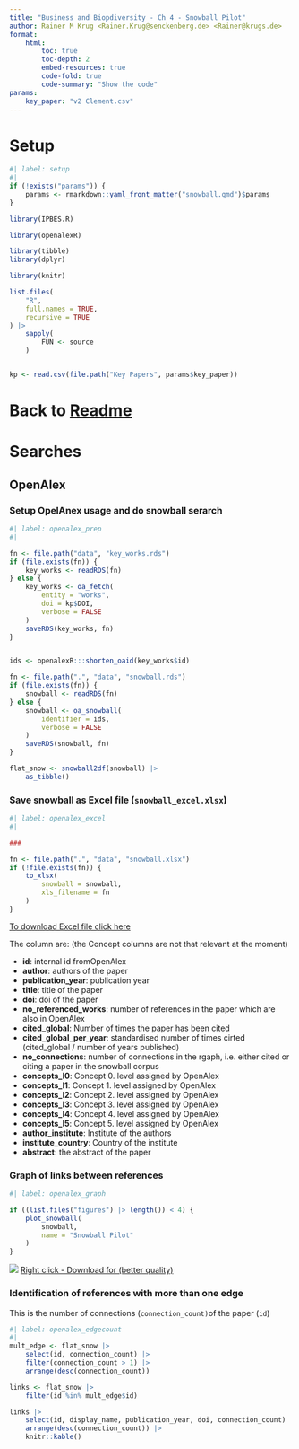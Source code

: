 ```yaml
---
title: "Business and Biopdiversity - Ch 4 - Snowball Pilot"
author: Rainer M Krug <Rainer.Krug@senckenberg.de> <Rainer@krugs.de>
format:
    html:
        toc: true
        toc-depth: 2
        embed-resources: true
        code-fold: true
        code-summary: "Show the code"
params:
    key_paper: "v2 Clement.csv"
---
```


# Setup
```r
#| label: setup
#|
if (!exists("params")) {
    params <- rmarkdown::yaml_front_matter("snowball.qmd")$params
}

library(IPBES.R)

library(openalexR)

library(tibble)
library(dplyr)

library(knitr)

list.files(
    "R",
    full.names = TRUE,
    recursive = TRUE
) |>
    sapply(
        FUN <- source
    )


kp <- read.csv(file.path("Key Papers", params$key_paper))
```

# Back to [Readme](https://IPBES-Data.github.io/IPBES_BBA_Ch4_Snowball_Pilot_1/)

# Searches

## OpenAlex

### Setup OpelAnex usage and do snowball serarch

```r
#| label: openalex_prep
#|

fn <- file.path("data", "key_works.rds")
if (file.exists(fn)) {
    key_works <- readRDS(fn)
} else {
    key_works <- oa_fetch(
        entity = "works",
        doi = kp$DOI,
        verbose = FALSE
    )
    saveRDS(key_works, fn)
}


ids <- openalexR:::shorten_oaid(key_works$id)

fn <- file.path(".", "data", "snowball.rds")
if (file.exists(fn)) {
    snowball <- readRDS(fn)
} else {
    snowball <- oa_snowball(
        identifier = ids,
        verbose = FALSE
    )
    saveRDS(snowball, fn)
}

flat_snow <- snowball2df(snowball) |>
    as_tibble()
```

### Save snowball as Excel file (`snowball_excel.xlsx`)

```r
#| label: openalex_excel
#|

###

fn <- file.path(".", "data", "snowball.xlsx")
if (!file.exists(fn)) {
    to_xlsx(
        snowball = snowball,
        xls_filename = fn
    )
}
```
[To download Excel file click here](data/snowball.xlsx)

The column are: (the Concept columns are not that relevant at the moment)

- **id**: internal id fromOpenAlex
- **author**: authors of the paper
- **publication_year**: publication year
- **title**: title of the paper
- **doi**: doi of the paper
- **no_referenced_works**: number of references in the paper which are also in OpenAlex
- **cited_global**: Number of times the paper has been cited
- **cited_global_per_year**: standardised  number of times cirted (cited_global / number of years published)
- **no_connections**: number of connections in the rgaph, i.e. either cited or citing a paper in the snowball corpus
- **concepts_l0**: Concept 0. level assigned by OpenAlex
- **concepts_l1**: Concept 1. level assigned by OpenAlex
- **concepts_l2**: Concept 2. level assigned by OpenAlex
- **concepts_l3**: Concept 3. level assigned by OpenAlex
- **concepts_l4**: Concept 4. level assigned by OpenAlex
- **concepts_l5**: Concept 5. level assigned by OpenAlex
- **author_institute**: Institute of the authors
- **institute_country**: Country of the institute
- **abstract**: the abstract of the paper


### Graph of links between references

```r
#| label: openalex_graph

if ((list.files("figures") |> length()) < 4) {
    plot_snowball(
        snowball,
        name = "Snowball Pilot"
    )
}
```


![](figures/Snowball Pilot_cited_by_count_by_year.png)
[Right click - Download for (better quality)](figures/Snowball Pilot_cited_by_count_by_year.pdf)

### Identification of references with more than one edge

This is the number of connections (`connection_count)`of the paper (`id`)

```r
#| label: openalex_edgecount
#|
mult_edge <- flat_snow |>
    select(id, connection_count) |>
    filter(connection_count > 1) |>
    arrange(desc(connection_count))

links <- flat_snow |>
    filter(id %in% mult_edge$id)

links |>
    select(id, display_name, publication_year, doi, connection_count) |>
    arrange(desc(connection_count)) |>
    knitr::kable()
```
